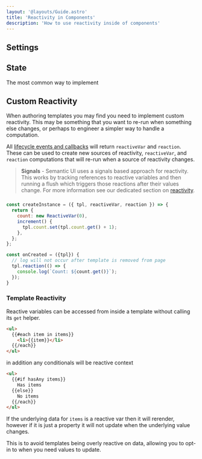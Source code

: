 ```yaml
---
layout: '@layouts/Guide.astro'
title: 'Reactivity in Components'
description: 'How to use reactivity inside of components'
---
```




## Settings

## State

The most common way to implement

## Custom Reactivity

When authoring templates you may find you need to implement custom reactivity. This may be something that you want to re-run when something else changes, or perhaps to engineer a simpler way to handle a computation.

All [lifecycle events and callbacks](/components/lifecycle) will return `reactiveVar` and `reaction`. These can be used to create new sources of reactivity, `reactiveVar`, and `reaction` computations that will re-run when a source of reactivity changes.

> **Signals** - Semantic UI uses a signals based approach for reactivity. This works by tracking references to reactive variables and then running a flush which triggers those reactions after their values change. For more information see our dedicated section on [reactivity](/reactivity).

###

```javascript
const createInstance = ({ tpl, reactiveVar, reaction }) => {
  return {
    count: new ReactiveVar(0),
    increment() {
      tpl.count.set(tpl.count.get() + 1);
    },
  };
};

const onCreated = ({tpl}) {
  // log will not occur after template is removed from page
  tpl.reaction(() => {
    console.log(`Count: ${count.get()}`);
  });
}
```
### Template Reactivity

Reactive variables can be accessed from inside a template without calling its `get` helper.

```html
<ul>
  {{#each item in items}}
    <li>{{item}}</li>
  {{/each}}
</ul>
```

in addition any conditionals will be reactive context

```html
<ul>
  {{#if hasAny items}}
    Has items
  {{else}}
    No items
  {{/each}}
</ul>
```

If the underlying data for `items` is a reactive var then it will rerender, however if it is just a property it will not update when the underlying value changes.

This is to avoid templates being overly reactive on data, allowing you to opt-in to when you need values to update.




